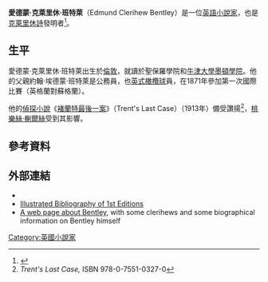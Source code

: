 {{Infobox writer <!-- for more information see [[:Template:Infobox_writer/doc|:Template:Infobox writer/doc]] -->
| name        = 愛德蒙·克萊里休·班特萊
| image       = 
| caption     =
| occupation  = [[小說家|小說家]]、詩人
| genre       = [[偵探小說|偵探小說]]
| movement    = [[偵探小說|偵探小說]]
| era         =
| language    = [[英語|英語]]
| birth_date   = {{birth date|1875|7|10|df=y}}
| birth_place  = [[英國|英國]][[倫敦|倫敦]]
| spouse      = 
| children    = 
| death_date   = {{death date and age|1956|3|30|1875|7|10|df=y}}
| death_place  = 英國倫敦
| nationality = 
| influences  = [[桃樂絲·榭爾絲|桃樂絲·榭爾絲]]
| influenced  = 
}}

'''愛德蒙·克萊里休·班特萊'''（Edmund Clerihew Bentley）是一位[[英語|英語]][[小說家|小說家]]，也是[[克萊里休詩|克萊里休詩]]發明者<ref name=bentley>{{cite book|first=E. Clerihew|last=Bentley|year=1905|title=Biography for Beginners|isbn=978-1-4437-5315-9}}</ref>。

==生平==
愛德蒙·克萊里休·班特萊出生於[[倫敦|倫敦]]，就讀於聖保羅學院和[[牛津大學墨頓學院|牛津大學墨頓學院]]。他的父親約翰·埃德蒙·班特萊是公務員，也[[英式橄欖球|英式橄欖球]]員，在1871年參加第一次國際比賽（英格蘭對蘇格蘭）。

他的[[偵探小說|偵探小說]]《[[褚蘭特最後一案|褚蘭特最後一案]]》（Trent's Last Case）（1913年）備受讚揚<ref>''Trent's Last Case,'' ISBN 978-0-7551-0327-0</ref>，[[桃樂絲·榭爾絲|桃樂絲·榭爾絲]]受到其影響。

==參考資料==
{{Reflist}}

== 外部連結 ==
{{wikiquote}}
{{wikisource author}}
*{{gutenberg author|id=Edmund_Clerihew_Bentley|name=Edmund Clerihew Bentley}}
*[http://www.classiccrimefiction.com/bentleybib.htm Illustrated Bibliography of 1st Editions ] {{Wayback|url=http://www.classiccrimefiction.com/bentleybib.htm |date=20141125182813 }}
*[https://web.archive.org/web/20050301202249/http://www.cs.rice.edu/~ssiyer/minstrels/poems/207.html A web page about Bentley], with some clerihews and some biographical information on Bentley himself

{{Authority control}}
{{DEFAULTSORT:Bentley, Edmund}}
[[Category:英國小說家|Category:英國小說家]]